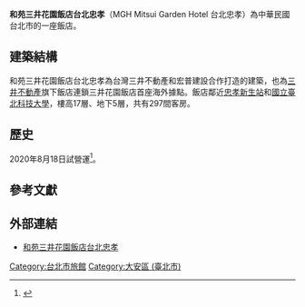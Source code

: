 {{Multiple issues|
{{Notability Unreferenced|time=2020-07-31T01:45:50+00:00}}
{{Refimprove|time=2020-07-31T01:45:50+00:00}}
}}
'''和苑三井花園飯店台北忠孝'''（MGH Mitsui Garden Hotel 台北忠孝）為中華民國台北市的一座飯店。

==建築結構==
和苑三井花園飯店台北忠孝為台灣三井不動產和宏普建設合作打造的建築，也為[[三井不動產|三井不動產]]旗下飯店連鎖三井花園飯店首座海外據點。飯店鄰近[[忠孝新生站|忠孝新生站]]和[[國立臺北科技大學|國立臺北科技大學]]，樓高17層、地下5層，共有297間客房。

==歷史==
2020年8月18日試營運<ref>{{cite news |url=https://tw.appledaily.com/supplement/20200717/QKXWWZ74HZ5CFPFU3MTYHU3DPA/ |title=三井全新「和苑三井花園飯店」落腳台北　8／18起試營運 |date=2020-07-17 |publisher=[[蘋果日報|蘋果日報]] |accessdate=2020-07-25 |archive-date=2020-08-13 |archive-url=https://web.archive.org/web/20200813065838/https://tw.appledaily.com/supplement/20200717/QKXWWZ74HZ5CFPFU3MTYHU3DPA/ |dead-url=no }}</ref>。

== 參考文獻 ==
{{reflist}}

==外部連結==
*[https://www.gardenhotels.co.jp/taipei-zhongxiao/tw/ 和苑三井花園飯店台北忠孝]{{Wayback|url=https://www.gardenhotels.co.jp/taipei-zhongxiao/tw/ |date=20201001184205 }}

[[Category:台北市旅館|Category:台北市旅館]]
[[Category:大安區_(臺北市)|Category:大安區 (臺北市)]]
